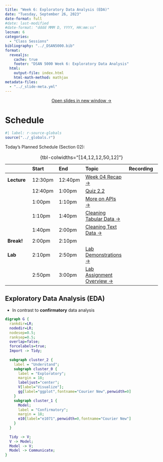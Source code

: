 ```yaml
---
title: "Week 6: Exploratory Data Analysis (EDA)"
date: "Tuesday, September 26, 2023"
date-format: full
#date: last-modified
#date-format: "dddd MMM D, YYYY, HH:mm:ss"
lecnum: 6
categories:
  - "Class Sessions"
bibliography: "../_DSAN5000.bib"
format:
  revealjs:
    cache: true
    footer: "DSAN 5000 Week 6: Exploratory Data Analysis"
  html:
    output-file: index.html
    html-math-method: mathjax
metadata-files: 
  - "../_slide-meta.yml"
---
```



::: {.content-visible unless-format="revealjs"}

<center>
<a class="h2" href="./slides.html" target="_blank">Open slides in new window &rarr;</a>
</center>

:::

# Schedule {.smaller .small-title .crunch-title .crunch-callout data-stack-name="Schedule"}

::: {.hidden}

```r
#| label: r-source-globals
source("../_globals.r")
```

:::

Today's Planned Schedule (Section <span class='sec-num'>02</span>):

| | Start | End | Topic | Recording |
|:- |:- |:- |:- |:-:|
| **Lecture** | <span class='sec-start'>12:30pm</span> | <span class='sec-p10'>12:40pm</a> | <a href="#week-04-recap">Week 04 Recap &rarr;</a> | <a id="rec-link-w05-1" href="../recordings/recording-w05-1.html" target="_blank" class="rec-link-w05"><i class="bi bi-film"></i></a> |
| | <span class='sec-p10'>12:40pm</span> | <span class='sec-p30'>1:00pm</a> | <a href="https://georgetown.instructure.com/courses/173310/quizzes/201963" target="_blank">Quiz 2.2 <i class="bi bi-box-arrow-up-right ps-1"></i></a> | |
| | <span class='sec-p30'>1:00pm</span> | <span class='sec-p40'>1:10pm</span> | <a href="#apis-part-2">More on APIs &rarr;</a> | <a id="rec-link-w05-2" href="../recordings/recording-w05-2.html" target="_blank" class="rec-link-w05"><i class="bi bi-film"></i></a> |
| | <span class='sec-p40'>1:10pm</span> | <span class='sec-p70'>1:40pm</span> | <a href="#cleaning-tabular-data">Cleaning Tabular Data &rarr;</a> | <a id="rec-link-w05-3" href="../recordings/recording-w05-3.html" target="_blank" class="rec-link-w05"><i class="bi bi-film"></i></a> |
| | <span class='sec-p70'>1:40pm</span> | <span class='sec-p90'>2:00pm</span> | <a href="#cleaning-text-data">Cleaning Text Data &rarr;</a> | <a id="rec-link-w05-4" href="../recordings/recording-w04-4.html" target="_blank" class="rec-link-w05"><i class="bi bi-film"></i></a> |
| **Break!** | <span class='sec-p90'>2:00pm</span> | <span class='sec-p100'>2:10pm</span> | | |
| **Lab** | <span class='sec-p100'>2:10pm</span> | <span class='sec-p140'>2:50pm</span> | <a href="#lab-demonstrations">Lab Demonstrations &rarr;</a> | <a id="rec-link-w05-5" href="../recordings/recording-w05-5.html" target="_blank" class="rec-link-w05"><i class="bi bi-film"></i></a> |
| | <span class='sec-p140'>2:50pm</span> | <span class='sec-end'>3:00pm</span> | <a href="#lab-assignment-overview">Lab Assignment Overview &rarr;</a> | <a id="rec-link-w05-6" href="../recordings/recording-w05-6.html" target="_blank" class="rec-link-w05"><i class="bi bi-film"></i></a> |

: {tbl-colwidths="[14,12,12,50,12]"}

## Exploratory Data Analysis (EDA)

* In contrast to **confirmatory** data analysis

```dot
digraph G {
  rankdir=LR;
  nodedir=LR;
  nodesep=0.5;
  ranksep=0.5;
  overlap=false;
  forcelabels=true;
  Import -> Tidy;
	
  subgraph cluster_2 {
    label = "Understand";
    subgraph cluster_0 {
      label = "Exploratory";
      margin = 18;
      labeljust="center";
      V[label="Visualize"];
      gg[label="ggplot",fontname="Courier New",penwidth=0]
    }
    subgraph cluster_1 {
      Model;
      label = "Confirmatory";
      margin = 18;
      e10[label="e1071",penwidth=0,fontname="Courier New"]
    }
  }
  
  Tidy -> V;
  V -> Model;
  Model -> V;
  Model -> Communicate;
}
```

